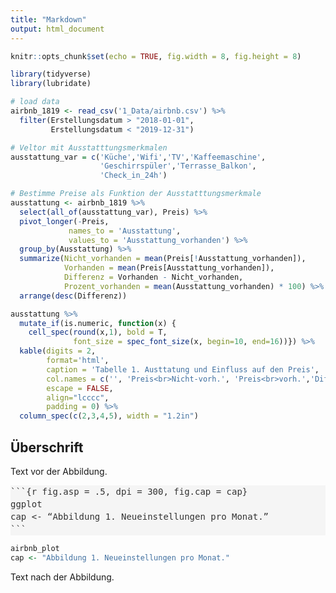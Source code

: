 ```yaml
---
title: "Markdown"
output: html_document
---
```


```r
knitr::opts_chunk$set(echo = TRUE, fig.width = 8, fig.height = 8)

library(tidyverse)
library(lubridate)

# load data
airbnb_1819 <- read_csv('1_Data/airbnb.csv') %>% 
  filter(Erstellungsdatum > "2018-01-01", 
         Erstellungsdatum < "2019-12-31")

# Veltor mit Ausstatttungsmerkmalen
ausstattung_var = c('Küche','Wifi','TV','Kaffeemaschine',
                    'Geschirrspüler','Terrasse_Balkon',
                    'Check_in_24h')

# Bestimme Preise als Funktion der Ausstatttungsmerkmale
ausstattung <- airbnb_1819 %>% 
  select(all_of(ausstattung_var), Preis) %>%
  pivot_longer(-Preis,
             names_to = 'Ausstattung',
             values_to = 'Ausstattung_vorhanden') %>% 
  group_by(Ausstattung) %>% 
  summarize(Nicht_vorhanden = mean(Preis[!Ausstattung_vorhanden]),
            Vorhanden = mean(Preis[Ausstattung_vorhanden]),
            Differenz = Vorhanden - Nicht_vorhanden, 
            Prozent_vorhanden = mean(Ausstattung_vorhanden) * 100) %>% 
  arrange(desc(Differenz)) 

ausstattung %>% 
  mutate_if(is.numeric, function(x) {
    cell_spec(round(x,1), bold = T, 
              font_size = spec_font_size(x, begin=10, end=16))}) %>%
  kable(digits = 2,
        format='html', 
        caption = 'Tabelle 1. Austtatung und Einfluss auf den Preis', 
        col.names = c('', 'Preis<br>Nicht-vorh.', 'Preis<br>vorh.','Differenz','Prozent<br>vorh.'),
        escape = FALSE,
        align="lcccc",
        padding = 0) %>% 
  column_spec(c(2,3,4,5), width = "1.2in") 

```


<style>
.chunk {
  color: #333;
  background-color: #f5f5f5;
  border-radius: 0px;
  margin: 0 0 10px;
  display: block;
  font-size: 14px;
  line-height: 1.42857143;
  font-family: monospace;
}
</style>


## Überschrift

Text vor der Abbildung.

<div class="chunk" width=100%>
&grave;&grave;&grave;{r fig.asp = .5, dpi = 300, fig.cap = cap}<br>
ggplot<br>
cap <- "Abbildung 1. Neueinstellungen pro Monat."<br>
&grave;&grave;&grave;
</div>


```r
airbnb_plot 
cap <- "Abbildung 1. Neueinstellungen pro Monat."
```

Text nach der Abbildung.












